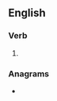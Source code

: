 ==English==

===Verb===
{{head|en|verb form}}

# {{present participle of|derange|lang=en|nocat=1}}

===Anagrams===
* {{anagrams|en|a=adegginnr|dangering|gandering|gardening|grenading}}